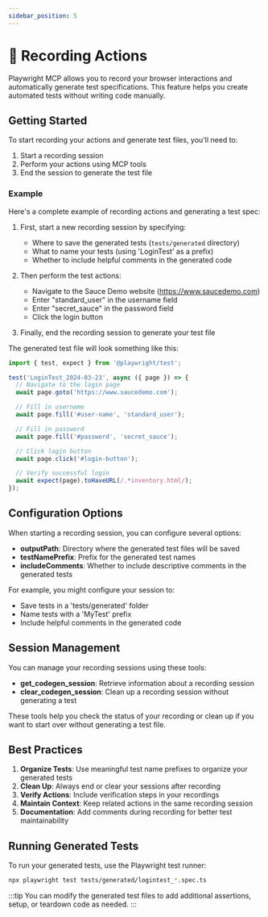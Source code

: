 ```yaml
---
sidebar_position: 5
---
```



# 🎥 Recording Actions

Playwright MCP allows you to record your browser interactions and automatically generate test specifications. This feature helps you create automated tests without writing code manually.

## Getting Started

To start recording your actions and generate test files, you'll need to:

1. Start a recording session
2. Perform your actions using MCP tools
3. End the session to generate the test file

### Example

Here's a complete example of recording actions and generating a test spec:

1. First, start a new recording session by specifying:
   - Where to save the generated tests (`tests/generated` directory)
   - What to name your tests (using 'LoginTest' as a prefix)
   - Whether to include helpful comments in the generated code

2. Then perform the test actions:
   - Navigate to the Sauce Demo website (https://www.saucedemo.com)
   - Enter "standard_user" in the username field
   - Enter "secret_sauce" in the password field
   - Click the login button

3. Finally, end the recording session to generate your test file

The generated test file will look something like this:

```typescript
import { test, expect } from '@playwright/test';

test('LoginTest_2024-03-23', async ({ page }) => {
  // Navigate to the login page
  await page.goto('https://www.saucedemo.com');

  // Fill in username
  await page.fill('#user-name', 'standard_user');

  // Fill in password
  await page.fill('#password', 'secret_sauce');

  // Click login button
  await page.click('#login-button');

  // Verify successful login
  await expect(page).toHaveURL(/.*inventory.html/);
});
```

## Configuration Options

When starting a recording session, you can configure several options:

- **outputPath**: Directory where the generated test files will be saved
- **testNamePrefix**: Prefix for the generated test names
- **includeComments**: Whether to include descriptive comments in the generated tests

For example, you might configure your session to:
- Save tests in a 'tests/generated' folder
- Name tests with a 'MyTest' prefix
- Include helpful comments in the generated code

## Session Management

You can manage your recording sessions using these tools:

- **get_codegen_session**: Retrieve information about a recording session
- **clear_codegen_session**: Clean up a recording session without generating a test

These tools help you check the status of your recording or clean up if you want to start over without generating a test file.

## Best Practices

1. **Organize Tests**: Use meaningful test name prefixes to organize your generated tests
2. **Clean Up**: Always end or clear your sessions after recording
3. **Verify Actions**: Include verification steps in your recordings
4. **Maintain Context**: Keep related actions in the same recording session
5. **Documentation**: Add comments during recording for better test maintainability

## Running Generated Tests

To run your generated tests, use the Playwright test runner:

```bash
npx playwright test tests/generated/logintest_*.spec.ts
```

:::tip
You can modify the generated test files to add additional assertions, setup, or teardown code as needed.
::: 